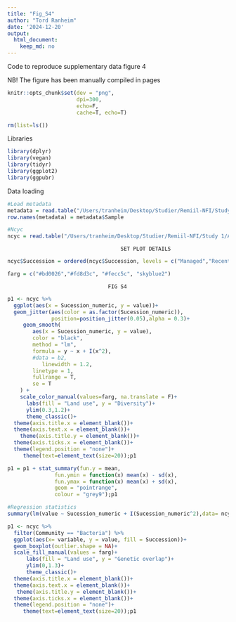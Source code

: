 ```yaml
---
title: "Fig_S4"
author: "Tord Ranheim"
date: '2024-12-20'
output:
  html_document:
    keep_md: no
---
```



Code to reproduce supplementary data figure 4

NB! The figure has been manually compiled in pages


```r
knitr::opts_chunk$set(dev = "png",
                      dpi=300,
                      echo=F,
                      cache=T, echo=T)
```


```r
rm(list=ls())
```


Libraries
```r
library(dplyr)
library(vegan)
library(tidyr)
library(ggplot2)
library(ggpubr)
```



Data loading
```r

#Load metadata
metadata = read.table("/Users/tranheim/Desktop/Studier/Remiil-NFI/Study 1/Processing/Metadata/Result/metadata.txt")
row.names(metadata) = metadata$Sample

```



```r

#Ncyc
ncyc = read.table("/Users/tranheim/Desktop/Studier/Remiil-NFI/Study 1/Analyses/Functional redundancy/Niche overlap/Ncyc/Results/res_lno_ncyc.txt")


```


                                        SET PLOT DETAILS
#############################################################################################

```r


ncyc$Succession = ordered(ncyc$Succession, levels = c("Managed","Recent","Late","Forest"))

farg = c("#bd0026","#fd8d3c", "#fecc5c", "skyblue2")

```



                                    FIG S4
#############################################################################################

```r

p1 <- ncyc %>%
  ggplot(aes(x = Sucession_numeric, y = value))+
  geom_jitter(aes(color = as.factor(Sucession_numeric)), 
              position=position_jitter(0.05),alpha = 0.3)+
     geom_smooth(
        aes(x = Sucession_numeric, y = value),
        color = "black",
        method = "lm",
        formula = y ~ x + I(x^2),
        #data = b2,
           linewidth = 1.2, 
        linetype = 1, 
        fullrange = T,
        se = T
    ) +
    scale_color_manual(values=farg, na.translate = F)+
      labs(fill = "Land use", y = "Diversity")+
      ylim(0.3,1.2)+
      theme_classic()+
  theme(axis.title.x = element_blank())+
  theme(axis.text.x = element_blank())+
    theme(axis.title.y = element_blank())+
  theme(axis.ticks.x = element_blank())+
  theme(legend.position = "none")+
     theme(text=element_text(size=20));p1

p1 = p1 + stat_summary(fun.y = mean,
               fun.ymin = function(x) mean(x) - sd(x), 
               fun.ymax = function(x) mean(x) + sd(x), 
               geom = "pointrange",
               colour = "grey9");p1

#Regression statistics
summary(lm(value ~ Sucession_numeric + I(Sucession_numeric^2),data= ncyc))

```


```r

p1 <- ncyc %>%
  filter(Community == "Bacteria") %>%
  ggplot(aes(x= variable, y = value, fill = Succession))+
  geom_boxplot(outlier.shape = NA)+
  scale_fill_manual(values = farg)+
      labs(fill = "Land use", y = "Genetic overlap")+
      ylim(0,1.3)+
      theme_classic()+
  theme(axis.title.x = element_blank())+
  theme(axis.text.x = element_blank())+
   theme(axis.title.y = element_blank())+
  theme(axis.ticks.x = element_blank())+
  theme(legend.position = "none")+
     theme(text=element_text(size=20));p1

```


   

